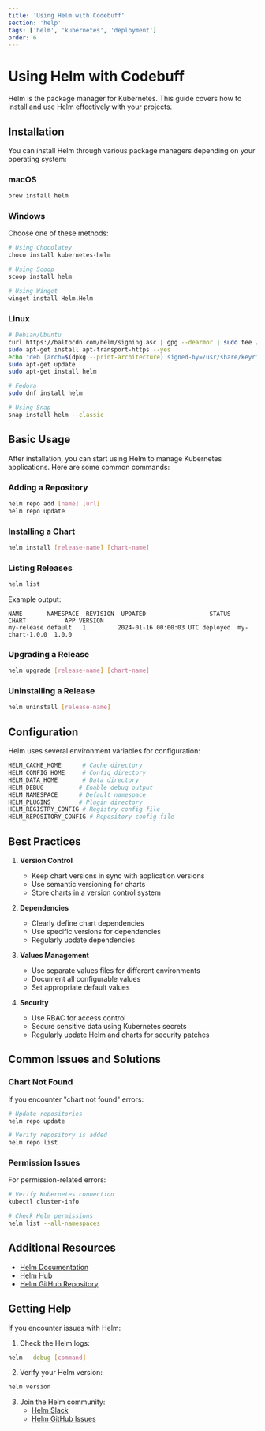 ```yaml
---
title: 'Using Helm with Codebuff'
section: 'help'
tags: ['helm', 'kubernetes', 'deployment']
order: 6
---
```


# Using Helm with Codebuff

Helm is the package manager for Kubernetes. This guide covers how to install and use Helm effectively with your projects.

## Installation

You can install Helm through various package managers depending on your operating system:

### macOS
```bash
brew install helm
```

### Windows
Choose one of these methods:
```bash
# Using Chocolatey
choco install kubernetes-helm

# Using Scoop
scoop install helm

# Using Winget
winget install Helm.Helm
```

### Linux
```bash
# Debian/Ubuntu
curl https://baltocdn.com/helm/signing.asc | gpg --dearmor | sudo tee /usr/share/keyrings/helm.gpg > /dev/null
sudo apt-get install apt-transport-https --yes
echo "deb [arch=$(dpkg --print-architecture) signed-by=/usr/share/keyrings/helm.gpg] https://baltocdn.com/helm/stable/debian/ all main" | sudo tee /etc/apt/sources.list.d/helm-stable-debian.list
sudo apt-get update
sudo apt-get install helm

# Fedora
sudo dnf install helm

# Using Snap
snap install helm --classic
```

## Basic Usage

After installation, you can start using Helm to manage Kubernetes applications. Here are some common commands:

### Adding a Repository
```bash
helm repo add [name] [url]
helm repo update
```

### Installing a Chart
```bash
helm install [release-name] [chart-name]
```

### Listing Releases
```bash
helm list
```

Example output:
```plaintext
NAME       NAMESPACE  REVISION  UPDATED                  STATUS    CHART           APP VERSION
my-release default   1         2024-01-16 00:00:03 UTC deployed  my-chart-1.0.0  1.0.0
```

### Upgrading a Release
```bash
helm upgrade [release-name] [chart-name]
```

### Uninstalling a Release
```bash
helm uninstall [release-name]
```

## Configuration

Helm uses several environment variables for configuration:

```bash
HELM_CACHE_HOME      # Cache directory
HELM_CONFIG_HOME     # Config directory
HELM_DATA_HOME       # Data directory
HELM_DEBUG          # Enable debug output
HELM_NAMESPACE      # Default namespace
HELM_PLUGINS        # Plugin directory
HELM_REGISTRY_CONFIG # Registry config file
HELM_REPOSITORY_CONFIG # Repository config file
```

## Best Practices

1. **Version Control**
   - Keep chart versions in sync with application versions
   - Use semantic versioning for charts
   - Store charts in a version control system

2. **Dependencies**
   - Clearly define chart dependencies
   - Use specific versions for dependencies
   - Regularly update dependencies

3. **Values Management**
   - Use separate values files for different environments
   - Document all configurable values
   - Set appropriate default values

4. **Security**
   - Use RBAC for access control
   - Secure sensitive data using Kubernetes secrets
   - Regularly update Helm and charts for security patches

## Common Issues and Solutions

### Chart Not Found
If you encounter "chart not found" errors:
```bash
# Update repositories
helm repo update

# Verify repository is added
helm repo list
```

### Permission Issues
For permission-related errors:
```bash
# Verify Kubernetes connection
kubectl cluster-info

# Check Helm permissions
helm list --all-namespaces
```

## Additional Resources

- [Helm Documentation](https://helm.sh/docs/)
- [Helm Hub](https://artifacthub.io/)
- [Helm GitHub Repository](https://github.com/helm/helm)

## Getting Help

If you encounter issues with Helm:

1. Check the Helm logs:
```bash
helm --debug [command]
```

2. Verify your Helm version:
```bash
helm version
```

3. Join the Helm community:
   - [Helm Slack](https://kubernetes.slack.com/messages/helm-users)
   - [Helm GitHub Issues](https://github.com/helm/helm/issues)